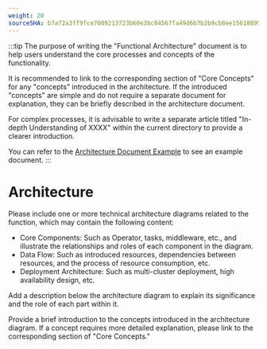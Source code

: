 ```yaml
---
weight: 20
sourceSHA: b7a72a3ff9fce7009213723b60e3bc84567fa49d6b7b2b9cb8ee156188954089
---
```


:::tip
The purpose of writing the "Functional Architecture" document is to help users understand the core processes and concepts of the functionality.

It is recommended to link to the corresponding section of "Core Concepts" for any "concepts" introduced in the architecture. If the introduced "concepts" are simple and do not require a separate document for explanation, they can be briefly described in the architecture document.

For complex processes, it is advisable to write a separate article titled "In-depth Understanding of XXXX" within the current directory to provide a clearer introduction.

You can refer to the [Architecture Document Example](https://product-doc-guide.alauda.cn/template/arch/module_arch_example.html) to see an example document.
:::

# Architecture

Please include one or more technical architecture diagrams related to the function, which may contain the following content:

- Core Components: Such as Operator, tasks, middleware, etc., and illustrate the relationships and roles of each component in the diagram.
- Data Flow: Such as introduced resources, dependencies between resources, and the process of resource consumption, etc.
- Deployment Architecture: Such as multi-cluster deployment, high availability design, etc.

Add a description below the architecture diagram to explain its significance and the role of each part within it.

Provide a brief introduction to the concepts introduced in the architecture diagram. If a concept requires more detailed explanation, please link to the corresponding section of "Core Concepts."
